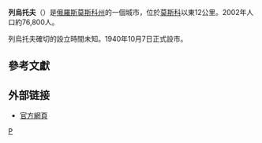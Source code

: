 {{expand|time=2018/10/04}}
{{Infobox Russian inhabited locality
|en_name=Reutov
|ru_name=Реутов
|image_skyline=Юбилейный проспект (Реутов).JPG
|image_caption=列烏托夫市內的尤比利尼大道
|coordinates = {{coord|55|45|N|37|52|E|region:RU|display=inline,title}}
|pushpin_label_position=right
|image_coa=Coat of Arms of Reutov (Moscow oblast).png
|coa_caption=
|image_flag=Flag of Reutov (Moscow oblast).png
|flag_caption=
|anthem=
|anthem_ref=
|holiday=每年九月的最後一個星期六
|holiday_ref=
|federal_subject=[[莫斯科州|莫斯科州]]
|federal_subject_ref=<ref name="Ref1406" />

|adm_city_jur=Reutov [[City_of_federal_subject_significance|Town Under Oblast Jurisdiction]]
|adm_city_jur_ref=<ref name="Ref1406" />
|adm_ctr_of=Reutov Town Under Oblast Jurisdiction
|adm_ctr_of_ref=<ref name="Ref1406" />
|inhabloc_cat=城鎮
|inhabloc_cat_ref=<ref name="Ref1406" />

|urban_okrug_jur=Reutov Urban Okrug
|urban_okrug_jur_ref=<ref name="Ref797" />
|mun_admctr_of=Reutov Urban Okrug
|mun_admctr_of_ref=<ref name="Ref797" />
|leader_title=城鎮首長
|leader_title_ref=<ref name="Head">{{cite web|url=http://reutov.net/authority/head/|title=Head of Administration|publisher=Administration of Urban Okrug Reutov|language=ru|accessdate=2018-10-03|archive-date=2020-08-10|archive-url=https://web.archive.org/web/20200810191903/http://www.reutov.net/authority/head/|dead-url=no}}</ref>
|leader_name=Sergey Yurov
|leader_name_ref=<ref name="Head" />
|representative_body=Council of Deputies
|representative_body_ref=
|area_of_what=
|area_as_of=
|area_km2=
|area_km2_ref=
|pop_2010census=87314
|pop_2010census_rank=第193位
|pop_2010census_ref=<ref name="2010Census">{{ru-pop-ref|2010Census}}</ref>
|pop_density=
|pop_density_as_of=
|pop_density_ref=
|pop_latest=
|pop_latest_date=
|pop_latest_ref=
|established_date=1492年至1495年之間
|established_title=
|established_date_ref=
|current_cat_date=
|current_cat_date_ref=

|postal_codes=143960，143964–143966，143968，143969
|postal_codes_ref=
|dialing_codes=
|dialing_codes_ref=
|website=http://www.reutov.net
|website_ref=
|date=April 2010
}}

'''列烏托夫'''（{{lang|ru|Ре́утов}}）是[[俄羅斯|俄羅斯]][[莫斯科州|莫斯科州]]的一個城市，位於[[莫斯科|莫斯科]]以東12公里。2002年人口約76,800人。

列烏托夫確切的設立時間未知。1940年10月7日正式設市。

==參考文獻==
{{reflist}}

==外部链接==
* [http://www.reutov.net/ 官方網頁] {{Wayback|url=http://www.reutov.net/ |date=20160101150436 }}

{{Cities and towns in Moscow Oblast}}

[[Category:莫斯科州城市|Р]]